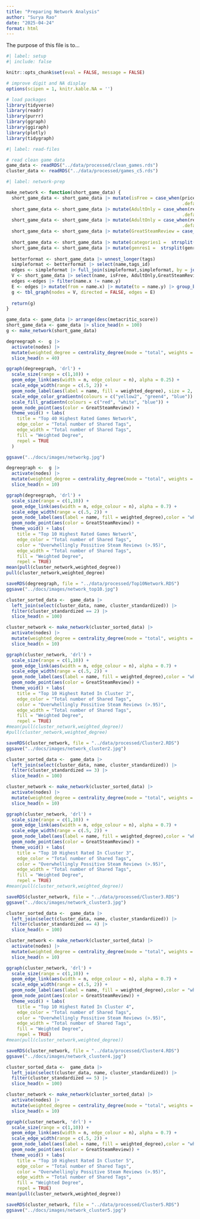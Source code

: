 ```yaml
---
title: "Preparing Network Analysis"
author: "Surya Rao"
date: "2025-04-24"
format: html
---
```


The purpose of this file is to...

```r
#| label: setup
#| include: false

knitr::opts_chunk$set(eval = FALSE, message = FALSE)

# improve digit and NA display 
options(scipen = 1, knitr.kable.NA = '')

# load packages
library(tidyverse)
library(readr)
library(purrr)
library(ggraph)
library(ggiraph)
library(plotly)
library(tidygraph)

```

```r
#| label: read-files

# read clean game data 
game_data <- readRDS("../data/processed/clean_games.rds")
cluster_data <- readRDS("../data/processed/games_c5.rds")

```

```r
#| label: network-prep

make_network <- function(short_game_data) {
  short_game_data <- short_game_data |> mutate(isFree = case_when(price == 0 ~ TRUE,
                                                                  .default = FALSE))
  short_game_data <- short_game_data |> mutate(AdultOnly = case_when(required_age > 17 ~ TRUE,
                                                                  .default = FALSE))
  short_game_data <- short_game_data |> mutate(AdultOnly = case_when(required_age >= 17 ~ TRUE,
                                                                  .default = FALSE))
  short_game_data <- short_game_data |> mutate(GreatSteamReview = case_when((positive/(positive + negative)) >= .95 ~ TRUE, .default = FALSE))
  
  short_game_data <- short_game_data |> mutate(categories1 =  strsplit(categories, ", "))
  short_game_data <- short_game_data |> mutate(genres1 =  strsplit(genres, ", "))
  
  betterformat <- short_game_data |> unnest_longer(tags) 
  simpleformat <- betterformat |> select(name,tags_id)
  edges <- simpleformat |> full_join(simpleformat,simpleformat, by = join_by(tags_id == tags_id))
  V <- short_game_data |> select(name, isFree, AdultOnly,GreatSteamReview)
  edges <-edges |> filter(name.x != name.y)
  E <- edges |> mutate(from = name.x) |> mutate(to = name.y) |> group_by(from,to) |> summarize(n = n(), tags = list(tags_id))
  g <- tbl_graph(nodes = V, directed = FALSE, edges = E)
  
  return(g)
}

game_data <- game_data |> arrange(desc(metacritic_score))
short_game_data <- game_data |> slice_head(n = 100) 
g <- make_network(short_game_data)


```


```r
degreegraph <-  g |> 
  activate(nodes) |> 
  mutate(weighted_degree = centrality_degree(mode = "total", weights = n)) |>
  slice_head(n = 40)

ggraph(degreegraph, 'drl') +
  scale_size(range = c(1,10)) +
  geom_edge_link(aes(width = n, edge_colour = n), alpha = 0.25) + 
  scale_edge_width(range = c(.5, 2)) +
  geom_node_label(aes(label = name, fill = weighted_degree), size = 2, repel = TRUE) +
  scale_edge_color_gradientn(colours = c("yellow2", "green4", "blue")) +
  scale_fill_gradientn(colours = c("red", "white", "blue")) +
  geom_node_point(aes(color = GreatSteamReview)) + 
  theme_void() + labs(
    title = "Top 40 Highest Rated Games Network",
    edge_color = "Total number of Shared Tags",
    edge_width = "Total number of Shared Tags",
    fill = "Weighted Degree", 
    repel = TRUE
  )
```


```r
ggsave("../docs/images/networkg.jpg")
```


```r
degreegraph <-  g |> 
  activate(nodes) |> 
  mutate(weighted_degree = centrality_degree(mode = "total", weights = n)) |>
  slice_head(n = 10)

ggraph(degreegraph, 'drl') +
  scale_size(range = c(1,10)) +
  geom_edge_link(aes(width = n, edge_colour = n), alpha = 0.7) + 
  scale_edge_width(range = c(.5, 2)) +
  geom_node_label(aes(label = name, fill = weighted_degree),color = "white", size = 2, repel = TRUE) +
  geom_node_point(aes(color = GreatSteamReview)) + 
  theme_void() + labs(
    title = "Top 10 Highest Rated Games Network",
    edge_color = "Total number of Shared Tags",
    color = "Overwhellingly Possitive Steam Reviews (>.95)",
    edge_width = "Total number of Shared Tags",
    fill = "Weighted Degree", 
    repel = TRUE)
mean(pull(cluster_network,weighted_degree))
pull(cluster_network,weighted_degree)

```


```r
saveRDS(degreegraph, file = "../data/processed/Top10Network.RDS")
ggsave("../docs/images/network_top10.jpg")
```


```r
cluster_sorted_data <-  game_data |>
  left_join(select(cluster_data, name, cluster_standardized)) |>
  filter(cluster_standardized == 2) |> 
  slice_head(n = 100) 

cluster_network <- make_network(cluster_sorted_data) |> 
  activate(nodes) |> 
  mutate(weighted_degree = centrality_degree(mode = "total", weights = n)) |>
  slice_head(n = 10)

ggraph(cluster_network, 'drl') +
  scale_size(range = c(1,10)) +
  geom_edge_link(aes(width = n, edge_colour = n), alpha = 0.7) + 
  scale_edge_width(range = c(.5, 2)) +
  geom_node_label(aes(label = name, fill = weighted_degree),color = "white", size = 2, repel = TRUE) +
  geom_node_point(aes(color = GreatSteamReview)) + 
  theme_void() + labs(
    title = "Top 10 Highest Rated In Cluster 2",
    edge_color = "Total number of Shared Tags",
    color = "Overwhellingly Possitive Steam Reviews (>.95)",
    edge_width = "Total number of Shared Tags",
    fill = "Weighted Degree", 
    repel = TRUE)
#mean(pull(cluster_network,weighted_degree))
#pull(cluster_network,weighted_degree)
```

```r
saveRDS(cluster_network, file = "../data/processed/Cluster2.RDS")
ggsave("../docs/images/network_cluster2.jpg")
```


```r
cluster_sorted_data <-  game_data |>
  left_join(select(cluster_data, name, cluster_standardized)) |>
  filter(cluster_standardized == 3) |> 
  slice_head(n = 100) 

cluster_network <- make_network(cluster_sorted_data) |> 
  activate(nodes) |> 
  mutate(weighted_degree = centrality_degree(mode = "total", weights = n)) |>
  slice_head(n = 10)

ggraph(cluster_network, 'drl') +
  scale_size(range = c(1,10)) +
  geom_edge_link(aes(width = n, edge_colour = n), alpha = 0.7) + 
  scale_edge_width(range = c(.5, 2)) +
  geom_node_label(aes(label = name, fill = weighted_degree),color = "white", size = 2, repel = TRUE) +
  geom_node_point(aes(color = GreatSteamReview)) + 
  theme_void() + labs(
    title = "Top 10 Highest Rated In Cluster 3",
    edge_color = "Total number of Shared Tags",
    color = "Overwhellingly Possitive Steam Reviews (>.95)",
    edge_width = "Total number of Shared Tags",
    fill = "Weighted Degree", 
    repel = TRUE)
#mean(pull(cluster_network,weighted_degree))
```
```r
saveRDS(cluster_network, file = "../data/processed/Cluster3.RDS")
ggsave("../docs/images/network_cluster3.jpg")
```


```r
cluster_sorted_data <-  game_data |>
  left_join(select(cluster_data, name, cluster_standardized)) |>
  filter(cluster_standardized == 4) |> 
  slice_head(n = 100) 

cluster_network <- make_network(cluster_sorted_data) |> 
  activate(nodes) |> 
  mutate(weighted_degree = centrality_degree(mode = "total", weights = n)) |>
  slice_head(n = 10)

ggraph(cluster_network, 'drl') +
  scale_size(range = c(1,10)) +
  geom_edge_link(aes(width = n, edge_colour = n), alpha = 0.7) + 
  scale_edge_width(range = c(.5, 2)) +
  geom_node_label(aes(label = name, fill = weighted_degree),color = "white", size = 2, repel = TRUE) +
  geom_node_point(aes(color = GreatSteamReview)) + 
  theme_void() + labs(
    title = "Top 10 Highest Rated In Cluster 4",
    edge_color = "Total number of Shared Tags",
    color = "Overwhellingly Possitive Steam Reviews (>.95)",
    edge_width = "Total number of Shared Tags",
    fill = "Weighted Degree", 
    repel = TRUE)
#mean(pull(cluster_network,weighted_degree))

```

```r
saveRDS(cluster_network, file = "../data/processed/Cluster4.RDS")
ggsave("../docs/images/network_cluster4.jpg")
```

```r
cluster_sorted_data <-  game_data |>
  left_join(select(cluster_data, name, cluster_standardized)) |>
  filter(cluster_standardized == 5) |> 
  slice_head(n = 100) 

cluster_network <- make_network(cluster_sorted_data) |> 
  activate(nodes) |> 
  mutate(weighted_degree = centrality_degree(mode = "total", weights = n)) |>
  slice_head(n = 10)

ggraph(cluster_network, 'drl') +
  scale_size(range = c(1,10)) +
  geom_edge_link(aes(width = n, edge_colour = n), alpha = 0.7) + 
  scale_edge_width(range = c(.5, 2)) +
  geom_node_label(aes(label = name, fill = weighted_degree),color = "white", size = 2, repel = TRUE) +
  geom_node_point(aes(color = GreatSteamReview)) + 
  theme_void() + labs(
    title = "Top 10 Highest Rated In Cluster 5",
    edge_color = "Total number of Shared Tags",
    color = "Overwhellingly Possitive Steam Reviews (>.95)",
    edge_width = "Total number of Shared Tags",
    fill = "Weighted Degree", 
    repel = TRUE)
mean(pull(cluster_network,weighted_degree))
```

```r
saveRDS(cluster_network, file = "../data/processed/Cluster5.RDS")
ggsave("../docs/images/network_cluster5.jpg")

```


